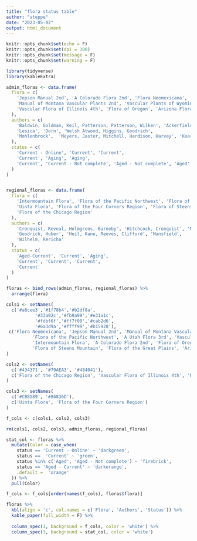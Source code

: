 ```yaml
---
title: "flora status table"
author: "steppe"
date: "2023-05-02"
output: html_document
---
```


```r
knitr::opts_chunk$set(echo = F)
knitr::opts_chunk$set(dpi = 300) 
knitr::opts_chunk$set(message = F)
knitr::opts_chunk$set(warning = F)
```

```r
library(tidyverse)
library(kableExtra)
```

```r
admin_floras <- data.frame(
  flora = c(
    'Jepson Manual 2nd', 'A Colorado Flora 2nd', 'Flora Neomexicana',
    'Manual of Montana Vascular Plants 2nd', 'Vascular Plants of Wyoming', 'A Utah Flora 3rd', 
    'Vascular Flora of Illinois 4th', 'Flora of Oregon', 'Arizona Flora 2nd', 'Flora of Alaska'
  ),
  authors = c(
    'Baldwin, Goldman, Keil, Patterson, Patterson, Wilken', 'Ackerfield', 'Allred', 
    'Lesica', 'Dorn', 'Welsh Atwood, Higgins, Goodrich', 
    'Mohlenbrock',  'Meyers, Jaster, Mitchell, Hardison, Harvey', 'Kearney, Peebles', 'Anderson, Welsh'
  ),
  status = c(
    'Current - Online', 'Current', 'Current', 
    'Current', 'Aging', 'Aging', 
    'Current', 'Current - Not complete', 'Aged - Not complete', 'Aged'
  )
) 


regional_floras <- data.frame(
  flora = c(
    'Intermountain Flora', 'Flora of the Pacific Northwest', 'Flora of the Great Plains', 
    'Uinta Flora', 'Flora of the Four Corners Region', 'Flora of Steens Mountain', 
    'Flora of the Chicago Region'
  ),
  authors = c(
    'Cronquist, Reveal, Holmgrens, Barneby', 'Hitchcock, Cronquist', 'Many',
    'Goodrich, Huber', 'Heil, Kane, Reeves, Clifford', 'Mansfield', 
    'Wilhelm, Rericha'
  ), 
  status = c(
    'Aged-Current', 'Current', 'Aging', 
    'Current', 'Current', 'Current', 
    'Current'
  )
)

floras <- bind_rows(admin_floras, regional_floras) %>% 
  arrange(flora)

cols1 <- setNames(
  c('#a6cee3','#1f78b4','#b2df8a',
           '#33a02c','#fb9a99','#e31a1c',
           '#fdbf6f','#ff7f00','#cab2d6',
           '#6a3d9a','#ffff99','#b15928'),
 c('Flora Neomexicana', 'Jepson Manual 2nd', 'Manual of Montana Vascular Plants 2nd', 
          'Flora of the Pacific Northwest', 'A Utah Flora 3rd', 'Vascular Plants of Wyoming', 
          'Intermountain Flora', 'A Colorado Flora 2nd', 'Flora of Oregon',
          'Flora of Steens Mountain', 'Flora of the Great Plains', 'Arizona Flora 2nd')
)

cols2 <- setNames(
  c('#434371', '#79AEA3', '#484041'), 
  c('Flora of the Chicago Region', 'Vascular Flora of Illinois 4th', 'Flora of Alaska')
)

cols3 <- setNames(
  c('#CB8589', '#86836D'), 
  c('Uinta Flora', 'Flora of the Four Corners Region')
)

f_cols <- c(cols1, cols2, cols3)

rm(cols1, cols2, cols3, admin_floras, regional_floras)
```

```r

stat_col <- floras %>% 
  mutate(Color = case_when(
    status == 'Current - Online' ~ 'darkgreen', 
    status ==  'Current' ~ 'green', 
    status %in% c('Aged', 'Aged - Not complete') ~ 'firebrick',
    status == 'Aged - Current' ~ 'darkorange', 
    .default =  'orange'
  )) %>% 
  pull(Color)

f_cols <- f_cols[order(names(f_cols), floras$flora)]

floras %>% 
  kbl(align = 'c', col.names = c('Flora', 'Authors', 'Status')) %>% 
  kable_paper(full_width = F) %>% 
  
  column_spec(1, background = f_cols, color = 'white') %>% 
  column_spec(3, background = stat_col, color = 'white')

```

